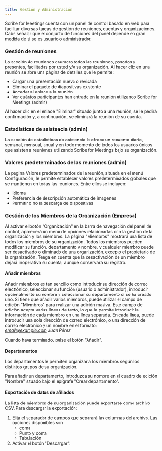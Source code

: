 ```yaml
---
title: Gestión y Administración
---
```



Scribe for Meetings cuenta con un panel de control basado en web para facilitar diversas tareas de gestión de reuniones, cuentas y organizaciones.
Cabe señalar que el conjunto de funciones del panel depende en gran medida de si se es usuario o administrador.

### Gestión de reuniones

La sección de reuniones enumera todas las reuniones, pasadas y presentes, facilitadas por usted y/o su organización. Al hacer clic en una reunión se abre una página de detalles que le permite:
* Cargar una presentación nueva o revisada
* Eliminar el paquete de diapositivas existente
* Acceder al enlace a la reunión
* Ver cuántos participantes han entrado en la reunión utilizando Scribe for Meetings (admin)

Al hacer clic en el enlace "Eliminar" situado junto a una reunión, se le pedirá confirmación y, a continuación, se eliminará la reunión de su cuenta.

### Estadísticas de asistencia (admin)

La sección de estadísticas de asistencia le ofrece un recuento diario, semanal, mensual, anual y en todo momento de todos los usuarios únicos que asisten a reuniones utilizando Scribe for Meetings bajo su organización.

### Valores predeterminados de las reuniones (admin)

La página Valores predeterminados de la reunión, situada en el menú Configuración, le permite establecer valores predeterminados globales que se mantienen en todas las reuniones. Entre ellos se incluyen:
* Idioma
* Preferencia de descripción automática de imágenes
* Permitir o no la descarga de diapositivas

### Gestión de los Miembros de la Organización (Empresa)

Al activar el botón "Organización" en la barra de navegación del panel de control, aparecerá un menú de opciones relacionadas con la gestión de la organización y los miembros. La página "Miembros" mostrará una lista de todos los miembros de su organización. Todos los miembros pueden modificar su función, departamento y nombre, y cualquier miembro puede ser desactivado o eliminado de una organización, excepto el propietario de la organización. Tenga en cuenta que la desactivación de un miembro dejará inoperativa su cuenta, aunque conservará su registro.

#### Añadir miembros

Añadir miembros es tan sencillo como introducir su dirección de correo electrónico, seleccionar su función (usuario o administrador), introducir opcionalmente su nombre y seleccionar su departamento si se ha creado uno.
Si tiene que añadir varios miembros, puede utilizar el campo de edición "Miembros" para realizar una adición masiva. Este campo de edición acepta varias líneas de texto, lo que le permite introducir la información de cada miembro en una línea separada. En cada línea, puede introducir una sola dirección de correo electrónico, o una dirección de correo electrónico y un nombre en el formato:  
*email@example.com Juan Pérez*

Cuando haya terminado, pulse el botón "Añadir". 

#### Departamentos

Los departamentos le permiten organizar a los miembros según los distintos grupos de su organización.

Para añadir un departamento, introduzca su nombre en el cuadro de edición "Nombre" situado bajo el epígrafe "Crear departamento".

#### Exportación de datos de afiliados

La lista de miembros de su organización puede exportarse como archivo CSV. Para descargar la exportación:
1. Elija el separador de campos que separará las columnas del archivo. Las opciones disponibles son
    * coma
    * Punto y coma
    * Tabulación
1. Activar el botón "Descargar".

